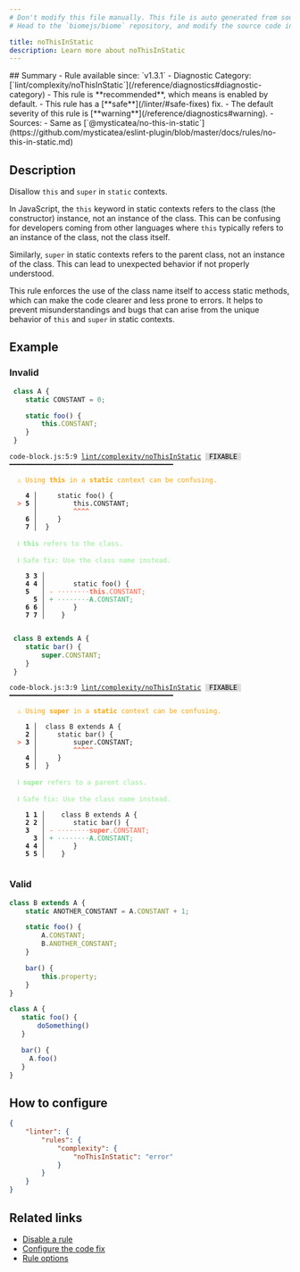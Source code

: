 ```yaml
---
# Don't modify this file manually. This file is auto generated from source, and you will lose your changes next time the website is built.
# Head to the `biomejs/biome` repository, and modify the source code in there.

title: noThisInStatic
description: Learn more about noThisInStatic
---
```


<Tabs>
<TabItem label="JavaScript (and super languages)" icon="seti:javascript">
## Summary
- Rule available since: `v1.3.1`
- Diagnostic Category: [`lint/complexity/noThisInStatic`](/reference/diagnostics#diagnostic-category)
- This rule is **recommended**, which means is enabled by default.
- This rule has a [**safe**](/linter/#safe-fixes) fix.
- The default severity of this rule is [**warning**](/reference/diagnostics#warning).
- Sources: 
  - Same as [`@mysticatea/no-this-in-static`](https://github.com/mysticatea/eslint-plugin/blob/master/docs/rules/no-this-in-static.md)

## Description
Disallow `this` and `super` in `static` contexts.

In JavaScript, the `this` keyword in static contexts refers to the class (the constructor) instance,
not an instance of the class. This can be confusing for developers coming from other languages where
`this` typically refers to an instance of the class, not the class itself.

Similarly, `super` in static contexts refers to the parent class, not an instance of the class.
This can lead to unexpected behavior if not properly understood.

This rule enforces the use of the class name itself to access static methods,
which can make the code clearer and less prone to errors. It helps to prevent
misunderstandings and bugs that can arise from the unique behavior of `this` and `super` in static contexts.

## Example

### Invalid

```js
 class A {
    static CONSTANT = 0;

    static foo() {
        this.CONSTANT;
    }
 }
```

<pre class="language-text"><code class="language-text">code-block.js:5:9 <a href="https://biomejs.dev/linter/rules/no-this-in-static">lint/complexity/noThisInStatic</a> <span style="color: #000; background-color: #ddd;"> FIXABLE </span> ━━━━━━━━━━━━━━━━━━━━━━━━━━━━━━━━━━━━━━━━━<br /><br />  <strong><span style="color: Orange;">⚠</span></strong> <span style="color: Orange;">Using </span><span style="color: Orange;"><strong>this</strong></span><span style="color: Orange;"> in a </span><span style="color: Orange;"><strong>static</strong></span><span style="color: Orange;"> context can be confusing.</span><br />  <br />    <strong>4 │ </strong>    static foo() &#123;<br />  <strong><span style="color: Tomato;">&gt;</span></strong> <strong>5 │ </strong>        this.CONSTANT;<br />   <strong>   │ </strong>        <strong><span style="color: Tomato;">^</span></strong><strong><span style="color: Tomato;">^</span></strong><strong><span style="color: Tomato;">^</span></strong><strong><span style="color: Tomato;">^</span></strong><br />    <strong>6 │ </strong>    &#125;<br />    <strong>7 │ </strong> &#125;<br />  <br />  <strong><span style="color: lightgreen;">ℹ</span></strong> <span style="color: lightgreen;"><strong>this</strong></span><span style="color: lightgreen;"> refers to the class.</span><br />  <br />  <strong><span style="color: lightgreen;">ℹ</span></strong> <span style="color: lightgreen;">Safe fix</span><span style="color: lightgreen;">: </span><span style="color: lightgreen;">Use the class name instead.</span><br />  <br />    <strong>3</strong> <strong>3</strong><strong> │ </strong>  <br />    <strong>4</strong> <strong>4</strong><strong> │ </strong>      static foo() &#123;<br />    <strong>5</strong>  <strong> │ </strong><span style="color: Tomato;">-</span> <span style="color: Tomato;"><span style="opacity: 0.8;">·</span></span><span style="color: Tomato;"><span style="opacity: 0.8;">·</span></span><span style="color: Tomato;"><span style="opacity: 0.8;">·</span></span><span style="color: Tomato;"><span style="opacity: 0.8;">·</span></span><span style="color: Tomato;"><span style="opacity: 0.8;">·</span></span><span style="color: Tomato;"><span style="opacity: 0.8;">·</span></span><span style="color: Tomato;"><span style="opacity: 0.8;">·</span></span><span style="color: Tomato;"><span style="opacity: 0.8;">·</span></span><span style="color: Tomato;"><strong>t</strong></span><span style="color: Tomato;"><strong>h</strong></span><span style="color: Tomato;"><strong>i</strong></span><span style="color: Tomato;"><strong>s</strong></span><span style="color: Tomato;">.</span><span style="color: Tomato;">C</span><span style="color: Tomato;">O</span><span style="color: Tomato;">N</span><span style="color: Tomato;">S</span><span style="color: Tomato;">T</span><span style="color: Tomato;">A</span><span style="color: Tomato;">N</span><span style="color: Tomato;">T</span><span style="color: Tomato;">;</span><br />      <strong>5</strong><strong> │ </strong><span style="color: MediumSeaGreen;">+</span> <span style="color: MediumSeaGreen;"><span style="opacity: 0.8;">·</span></span><span style="color: MediumSeaGreen;"><span style="opacity: 0.8;">·</span></span><span style="color: MediumSeaGreen;"><span style="opacity: 0.8;">·</span></span><span style="color: MediumSeaGreen;"><span style="opacity: 0.8;">·</span></span><span style="color: MediumSeaGreen;"><span style="opacity: 0.8;">·</span></span><span style="color: MediumSeaGreen;"><span style="opacity: 0.8;">·</span></span><span style="color: MediumSeaGreen;"><span style="opacity: 0.8;">·</span></span><span style="color: MediumSeaGreen;"><span style="opacity: 0.8;">·</span></span><span style="color: MediumSeaGreen;"><strong>A</strong></span><span style="color: MediumSeaGreen;">.</span><span style="color: MediumSeaGreen;">C</span><span style="color: MediumSeaGreen;">O</span><span style="color: MediumSeaGreen;">N</span><span style="color: MediumSeaGreen;">S</span><span style="color: MediumSeaGreen;">T</span><span style="color: MediumSeaGreen;">A</span><span style="color: MediumSeaGreen;">N</span><span style="color: MediumSeaGreen;">T</span><span style="color: MediumSeaGreen;">;</span><br />    <strong>6</strong> <strong>6</strong><strong> │ </strong>      &#125;<br />    <strong>7</strong> <strong>7</strong><strong> │ </strong>   &#125;<br />  <br /></code></pre>

```js
 class B extends A {
    static bar() {
        super.CONSTANT;
    }
 }
```

<pre class="language-text"><code class="language-text">code-block.js:3:9 <a href="https://biomejs.dev/linter/rules/no-this-in-static">lint/complexity/noThisInStatic</a> <span style="color: #000; background-color: #ddd;"> FIXABLE </span> ━━━━━━━━━━━━━━━━━━━━━━━━━━━━━━━━━━━━━━━━━<br /><br />  <strong><span style="color: Orange;">⚠</span></strong> <span style="color: Orange;">Using </span><span style="color: Orange;"><strong>super</strong></span><span style="color: Orange;"> in a </span><span style="color: Orange;"><strong>static</strong></span><span style="color: Orange;"> context can be confusing.</span><br />  <br />    <strong>1 │ </strong> class B extends A &#123;<br />    <strong>2 │ </strong>    static bar() &#123;<br />  <strong><span style="color: Tomato;">&gt;</span></strong> <strong>3 │ </strong>        super.CONSTANT;<br />   <strong>   │ </strong>        <strong><span style="color: Tomato;">^</span></strong><strong><span style="color: Tomato;">^</span></strong><strong><span style="color: Tomato;">^</span></strong><strong><span style="color: Tomato;">^</span></strong><strong><span style="color: Tomato;">^</span></strong><br />    <strong>4 │ </strong>    &#125;<br />    <strong>5 │ </strong> &#125;<br />  <br />  <strong><span style="color: lightgreen;">ℹ</span></strong> <span style="color: lightgreen;"><strong>super</strong></span><span style="color: lightgreen;"> refers to a parent class.</span><br />  <br />  <strong><span style="color: lightgreen;">ℹ</span></strong> <span style="color: lightgreen;">Safe fix</span><span style="color: lightgreen;">: </span><span style="color: lightgreen;">Use the class name instead.</span><br />  <br />    <strong>1</strong> <strong>1</strong><strong> │ </strong>   class B extends A &#123;<br />    <strong>2</strong> <strong>2</strong><strong> │ </strong>      static bar() &#123;<br />    <strong>3</strong>  <strong> │ </strong><span style="color: Tomato;">-</span> <span style="color: Tomato;"><span style="opacity: 0.8;">·</span></span><span style="color: Tomato;"><span style="opacity: 0.8;">·</span></span><span style="color: Tomato;"><span style="opacity: 0.8;">·</span></span><span style="color: Tomato;"><span style="opacity: 0.8;">·</span></span><span style="color: Tomato;"><span style="opacity: 0.8;">·</span></span><span style="color: Tomato;"><span style="opacity: 0.8;">·</span></span><span style="color: Tomato;"><span style="opacity: 0.8;">·</span></span><span style="color: Tomato;"><span style="opacity: 0.8;">·</span></span><span style="color: Tomato;"><strong>s</strong></span><span style="color: Tomato;"><strong>u</strong></span><span style="color: Tomato;"><strong>p</strong></span><span style="color: Tomato;"><strong>e</strong></span><span style="color: Tomato;"><strong>r</strong></span><span style="color: Tomato;">.</span><span style="color: Tomato;">C</span><span style="color: Tomato;">O</span><span style="color: Tomato;">N</span><span style="color: Tomato;">S</span><span style="color: Tomato;">T</span><span style="color: Tomato;">A</span><span style="color: Tomato;">N</span><span style="color: Tomato;">T</span><span style="color: Tomato;">;</span><br />      <strong>3</strong><strong> │ </strong><span style="color: MediumSeaGreen;">+</span> <span style="color: MediumSeaGreen;"><span style="opacity: 0.8;">·</span></span><span style="color: MediumSeaGreen;"><span style="opacity: 0.8;">·</span></span><span style="color: MediumSeaGreen;"><span style="opacity: 0.8;">·</span></span><span style="color: MediumSeaGreen;"><span style="opacity: 0.8;">·</span></span><span style="color: MediumSeaGreen;"><span style="opacity: 0.8;">·</span></span><span style="color: MediumSeaGreen;"><span style="opacity: 0.8;">·</span></span><span style="color: MediumSeaGreen;"><span style="opacity: 0.8;">·</span></span><span style="color: MediumSeaGreen;"><span style="opacity: 0.8;">·</span></span><span style="color: MediumSeaGreen;"><strong>A</strong></span><span style="color: MediumSeaGreen;">.</span><span style="color: MediumSeaGreen;">C</span><span style="color: MediumSeaGreen;">O</span><span style="color: MediumSeaGreen;">N</span><span style="color: MediumSeaGreen;">S</span><span style="color: MediumSeaGreen;">T</span><span style="color: MediumSeaGreen;">A</span><span style="color: MediumSeaGreen;">N</span><span style="color: MediumSeaGreen;">T</span><span style="color: MediumSeaGreen;">;</span><br />    <strong>4</strong> <strong>4</strong><strong> │ </strong>      &#125;<br />    <strong>5</strong> <strong>5</strong><strong> │ </strong>   &#125;<br />  <br /></code></pre>

### Valid

```js
class B extends A {
    static ANOTHER_CONSTANT = A.CONSTANT + 1;

    static foo() {
        A.CONSTANT;
        B.ANOTHER_CONSTANT;
    }

    bar() {
        this.property;
    }
}
```

```js
class A {
   static foo() {
       doSomething()
   }

   bar() {
     A.foo()
   }
}
```

## How to configure
```json title="biome.json"
{
	"linter": {
		"rules": {
			"complexity": {
				"noThisInStatic": "error"
			}
		}
	}
}

```
## Related links

- [Disable a rule](/linter/#disable-a-rule)
- [Configure the code fix](/linter#configure-the-code-fix)
- [Rule options](/linter/#rule-options)

</TabItem>
</Tabs>

